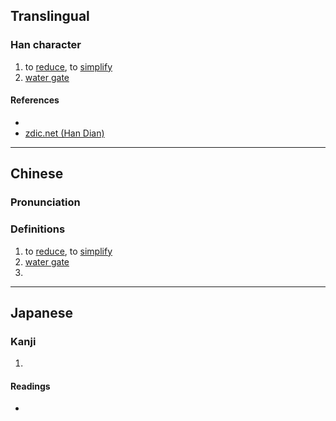 {{character info/new}}
==Translingual==

===Han character===
{{Han char|rn=85|rad=水|as=09|sn=12|four=39162|canj=EFHU|ids=⿰氵省}}

# to [[reduce]], to [[simplify]]
# [[water gate]]

====References====
* {{Han ref|kx=0635.180|dkj=17795|dj=1043.030|hdz=31673.080|uh=6E3B|ud=28219|bh=D9FB|bd=55803}}
* [http://www.zdic.net/z/1d/js/6E3B.htm zdic.net (Han Dian)]

----

==Chinese==
{{zh-forms}}

===Pronunciation===
{{zh-pron
|m=shěng
|c=saang2,sing2
|mc=y
|oc=y
|ma=
|cat=v,n,pn
}}

===Definitions===
{{zh-hanzi}}

# to [[reduce]], to [[simplify]]
# [[water gate]]
# {{surname|lang=zh}}

----

==Japanese==

===Kanji===
{{ja-kanji|grade=|rs=水09}}

# {{defn|lang=ja|sort=水09}}

====Readings====
* {{ja-readings|on=[[せい]] (sei), [[しょう]] (shō)|kun=}}